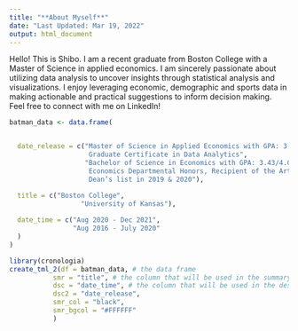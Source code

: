 ```yaml
---
title: "**About Myself**"
date: "Last Updated: Mar 19, 2022"
output: html_document
---
```

<style type="text/css">

h1.title {
  font-size: 38px;
  color: Black;
  text-align: center;
  font-size: 18pt;
}
h4.date { /* Header 4 - and the author and data headers use this too  */
  color: Black;
  text-align: center;
  font-size: 12pt;
}
</style>

Hello! This is Shibo. I am a recent graduate from Boston College with a Master of Science in applied economics. I am sincerely passionate about utilizing data analysis to uncover insights through statistical analysis and visualizations. I enjoy leveraging economic, demographic and sports data in making actionable and practical suggestions to inform decision making. Feel free to connect with me on LinkedIn! 



```r
batman_data <- data.frame(


  date_release = c("Master of Science in Applied Economics with GPA: 3.96/4.0
                    Graduate Certificate in Data Analytics",
                   "Bachelor of Science in Economics with GPA: 3.43/4.0
                    Economics Departmental Honors, Recipient of the Arthur J. Boynton Award and 
                    Dean’s list in 2019 & 2020"),

  title = c("Boston College",
                  "University of Kansas"),
  
  date_time = c("Aug 2020 - Dec 2021", 
                "Aug 2016 - July 2020"
  )
)
```

```r
library(cronologia)
create_tml_2(df = batman_data, # the data frame
           smr = "title", # the column that will be used in the summary 
           dsc = "date_time", # the column that will be used in the description
           dsc2 = "date_release", 
           smr_col = "black", 
           smr_bgcol = "#FFFFFF"
           )
```

